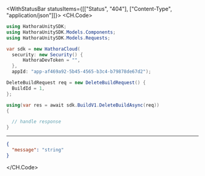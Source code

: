

<WithStatusBar statusItems={[["Status", "404"], ["Content-Type", "application/json"]]}>
  <CH.Code>
  ```csharp DeleteBuild.cs
  using HathoraUnitySDK;
using HathoraUnitySDK.Models.Components;
using HathoraUnitySDK.Models.Requests;

var sdk = new HathoraCloud(
    security: new Security() {
        HathoraDevToken = "",
    },
    appId: "app-af469a92-5b45-4565-b3c4-b79878de67d2");

DeleteBuildRequest req = new DeleteBuildRequest() {
    BuildId = 1,
};

using(var res = await sdk.BuildV1.DeleteBuildAsync(req))
{

    // handle response
}
  ```
  ---

  ```json Example Response
  {
    "message": "string"
  }
  ```
  </CH.Code>
</WithStatusBar>
